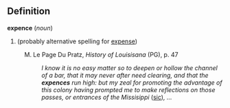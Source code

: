 ==Definition==

<b>expence</b> (<i>noun</i>)
# (probably alternative spelling for [[expense]])
: M. Le Page Du Pratz, <i>History of Louisisana </i> (PG), p. 47
:: <i>I know it is no easy matter so to deepen or hollow the channel of a bar, that it may never after need clearing, and that the <b>expences</b> run high: but my zeal for promoting the advantage of this colony having prompted me to make reflections on those passes, or entrances of the Missisippi</i> ([[sic]])<i>, ...</i>